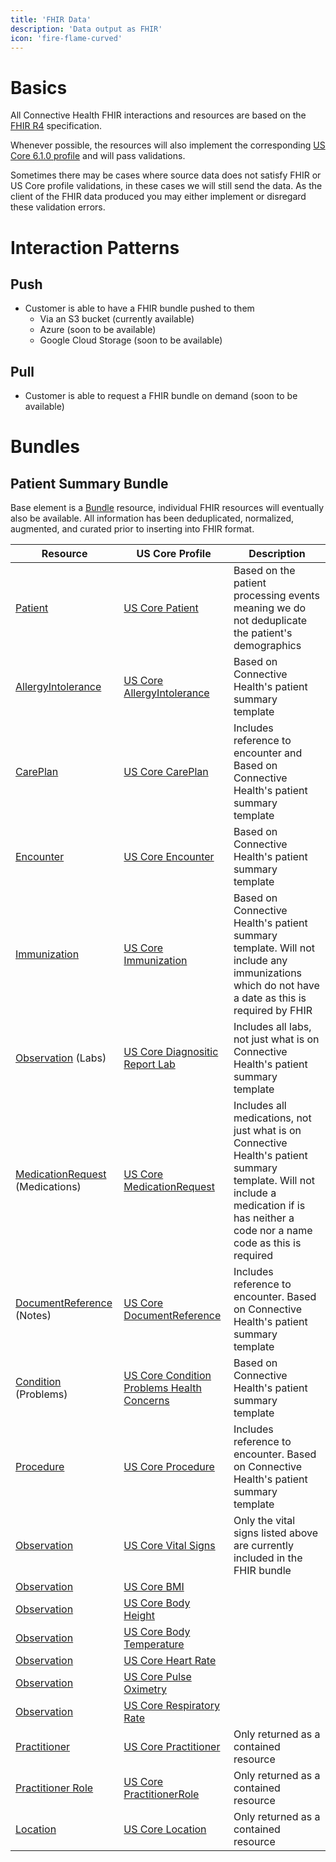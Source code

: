 ```yaml
---
title: 'FHIR Data'
description: 'Data output as FHIR'
icon: 'fire-flame-curved'
---
```


# Basics
All Connective Health FHIR interactions and resources are based on the [FHIR R4](https://www.hl7.org/fhir/R4/) specification.

Whenever possible, the resources will also implement the corresponding [US Core 6.1.0 profile](https://www.hl7.org/fhir/us/core/) and will pass validations.

Sometimes there may be cases where source data does not satisfy FHIR or US Core profile validations, in these cases we will still send the data. As the client of the FHIR data produced you may either implement or disregard these validation errors.

# Interaction Patterns

## Push

* Customer is able to have a FHIR bundle pushed to them 
    * Via an S3 bucket (currently available)
    * Azure (soon to be available)
    * Google Cloud Storage (soon to be available)

## Pull

* Customer is able to request a FHIR bundle on demand (soon to be available)

# Bundles

## Patient Summary Bundle

Base element is a [Bundle](https://www.hl7.org/fhir/R4/bundle.html) resource, individual FHIR resources will eventually also be available. All information has been deduplicated, normalized, augmented, and curated prior to inserting into FHIR format. 


| Resource                                                                              | US Core Profile                                                                                                                                    | Description                                                                                                                                                                            |
|---------------------------------------------------------------------------------------|----------------------------------------------------------------------------------------------------------------------------------------------------|----------------------------------------------------------------------------------------------------------------------------------------------------------------------------------------|
| [Patient](https://www.hl7.org/fhir/R4/patient.html)                                   | [US Core Patient](https://www.hl7.org/fhir/us/core/StructureDefinition-us-core-patient.html)                                                       | Based on the patient processing events meaning we do not deduplicate the patient's demographics                                                                                        |
| [AllergyIntolerance](https://www.hl7.org/fhir/R4/allergyintolerance.html)             | [US Core AllergyIntolerance](https://www.hl7.org/fhir/us/core/StructureDefinition-us-core-allergyintolerance.html)                                 | Based on Connective Health's patient summary template                                                                                                                                  |
| [CarePlan](https://www.hl7.org/fhir/R4/careplan.html)                                 | [US Core CarePlan](https://www.hl7.org/fhir/us/core/StructureDefinition-us-core-careplan.html)                                                     | Includes reference to encounter and Based on Connective Health's patient summary template                                                                                              |
| [Encounter](https://www.hl7.org/fhir/R4/encounter.html)                               | [US Core Encounter](https://www.hl7.org/fhir/us/core/StructureDefinition-us-core-encounter.html)                                                   | Based on Connective Health's patient summary template                                                                                                                                  |
| [Immunization](https://www.hl7.org/fhir/R4/immunization.html)                         | [US Core Immunization](https://www.hl7.org/fhir/us/core/StructureDefinition-us-core-immunization.html)                                             | Based on Connective Health's patient summary template. Will not include any immunizations which do not have a date as this is required by FHIR                                         |
| [Observation](https://www.hl7.org/fhir/R4/observation.html) (Labs)                    | [US Core Diagnositic Report Lab](https://www.hl7.org/fhir/us/core/StructureDefinition-us-core-diagnosticreport-lab.html)                           | Includes all labs, not just what is on Connective Health's patient summary template                                                                                                    |
| [MedicationRequest](https://www.hl7.org/fhir/R4/medicationrequest.html) (Medications) | [US Core MedicationRequest](https://www.hl7.org/fhir/us/core/StructureDefinition-us-core-medicationrequest.html)                                   | Includes all medications, not just what is on Connective Health's patient summary template. Will not include a medication if is has neither a code nor a name code as this is required |
| [DocumentReference](https://www.hl7.org/fhir/R4/documentreference.html) (Notes)       | [US Core DocumentReference](https://www.hl7.org/fhir/us/core/StructureDefinition-us-core-documentreference.html)                                   | Includes reference to encounter. Based on Connective Health's patient summary template                                                                                                 |
| [Condition](https://www.hl7.org/fhir/R4/condition.html) (Problems)                    | [US Core Condition Problems Health Concerns](https://www.hl7.org/fhir/us/core/StructureDefinition-us-core-condition-problems-health-concerns.html) | Based on Connective Health's patient summary template                                                                                                                                  |
| [Procedure](https://www.hl7.org/fhir/R4/procedure.html)                               | [US Core Procedure](https://www.hl7.org/fhir/us/core/StructureDefinition-us-core-procedure.html)                                                   | Includes reference to encounter. Based on Connective Health's patient summary template                                                                                                 |
| [Observation](https://www.hl7.org/fhir/R4/observation.html)                           | [US Core Vital Signs](https://www.hl7.org/fhir/us/core/StructureDefinition-us-core-vital-signs.html)                                               | Only the vital signs listed above are currently included in the FHIR bundle                                                                                                            |
| [Observation](https://www.hl7.org/fhir/R4/observation.html)                           | [US Core BMI](https://www.hl7.org/fhir/us/core/StructureDefinition-us-core-bmi.html)                                                               |                                                                                                                                                                                        |
| [Observation](https://www.hl7.org/fhir/R4/observation.html)                           | [US Core Body Height](https://www.hl7.org/fhir/us/core/StructureDefinition-us-core-body-height.html)                                               |                                                                                                                                                                                        |
| [Observation](https://www.hl7.org/fhir/R4/observation.html)                           | [US Core Body Temperature](https://www.hl7.org/fhir/us/core/StructureDefinition-us-core-body-temperature.html)                                     |                                                                                                                                                                                        |
| [Observation](https://www.hl7.org/fhir/R4/observation.html)                           | [US Core Heart Rate](https://www.hl7.org/fhir/us/core/StructureDefinition-us-core-heart-rate.html)                                                 |                                                                                                                                                                                        |
| [Observation](https://www.hl7.org/fhir/R4/observation.html)                           | [US Core Pulse Oximetry](https://www.hl7.org/fhir/us/core/StructureDefinition-us-core-pulse-oximetry.html)                                         |                                                                                                                                                                                        |
| [Observation](https://www.hl7.org/fhir/R4/observation.html)                           | [US Core Respiratory Rate](https://www.hl7.org/fhir/us/core/StructureDefinition-us-core-respiratory-rate.html)                                     |                                                                                                                                                                                        |
| [Practitioner](https://www.hl7.org/fhir/R4/practitioner.html)                         | [US Core Practitioner](https://www.hl7.org/fhir/us/core/StructureDefinition-us-core-practitioner.html)                                             | Only returned as a contained resource                                                                                                                                                  |
| [Practitioner Role](https://www.hl7.org/fhir/R4/practitionerrole.html)                | [US Core PractitionerRole](https://www.hl7.org/fhir/us/core/StructureDefinition-us-core-practitionerrole.html)                                     | Only returned as a contained resource                                                                                                                                                  |
| [Location](https://www.hl7.org/fhir/R4/location.html)                                 | [US Core Location](https://www.hl7.org/fhir/us/core/StructureDefinition-us-core-location.html)                                                     | Only returned as a contained resource                                                                                                                                                  |

